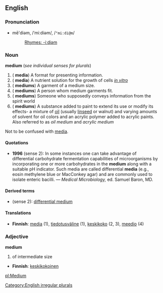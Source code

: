 ==English==
===Pronunciation===
*mē'diəm, /ˈmiːdiəm/, /<tt>"mi:di@m</tt>/
*:[[Rhymes:English:-iːdiəm|Rhymes: -iːdiəm]]

===Noun===
'''medium''' (''see individual senses for plurals'')

#({{p}} '''media''') A format for presenting information.
#({{p}} '''media''') A nutrient solution for the growth of cells ''[[in vitro]]''
#({{p}} '''mediums''') A garment of a medium size.
#({{p}} '''mediums''') A person whom medium garments fit.
#({{p}} '''mediums''') Someone who supposedly conveys information from the spirit world
#({{p}} '''mediums''') A substance added to paint to extend its use or modify its effects- a mixture of [[oil]] (usually [[linseed]] or walnut) and varying amounts of solvent for oil colors and an acrylic polymer added to acrylic paints.  Also referred to as ''oil medium'' and ''acrylic medium''   

Not to be confused with [[media]].

====Quotations====
* '''1996''' (sense 2): In some instances one can take advantage of differential carbohydrate fermentation capabilities of microorganisms by incorporating one or more carbohydrates in the '''medium''' along with a suitable pH indicator. Such media are called differential '''media''' (e.g., eosin methylene blue or MacConkey agar) and are commonly used to isolate enteric bacilli. &mdash; ''Medical Microbiology,'' ed. Samuel Baron, MD.

====Derived terms====
* (sense 2): [[differential medium]]

====Translations====
*'''Finnish''': [[media]] (1), [[tiedotusväline]] (1), [[keskikoko]] (2, 3), [[meedio]] (4)

===Adjective===
'''medium'''
#of intermediate size

*'''Finnish''': [[keskikokoinen]]

[[Category:English irregular plurals]]

[[pl:Medium]]
